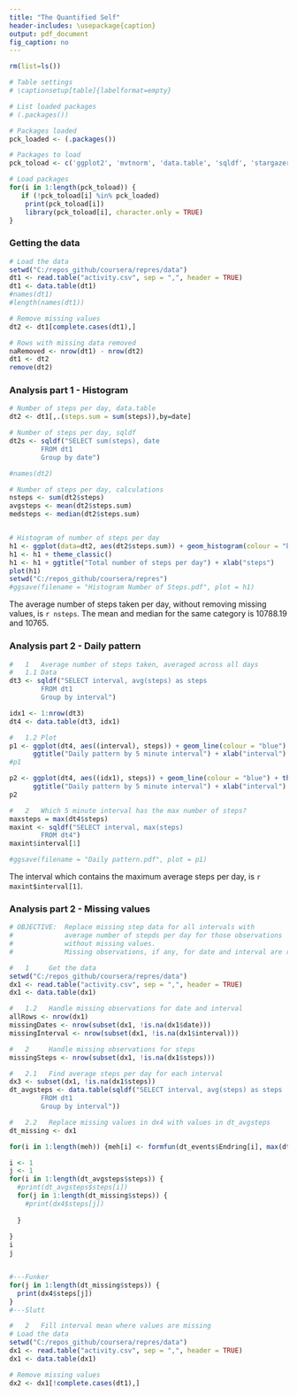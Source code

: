 ```yaml
---
title: "The Quantified Self"
header-includes: \usepackage{caption}
output: pdf_document
fig_caption: no
---
```


```r
rm(list=ls())

# Table settings
# \captionsetup[table]{labelformat=empty}

# List loaded packages
# (.packages())

# Packages loaded
pck_loaded <- (.packages())

# Packages to load
pck_toload <- c('ggplot2', 'mvtnorm', 'data.table', 'sqldf', 'stargazer', 'xtable')

# Load packages
for(i in 1:length(pck_toload)) {
   if (!pck_toload[i] %in% pck_loaded)
    print(pck_toload[i])
    library(pck_toload[i], character.only = TRUE)
}

```



### Getting the data
```r

# Load the data
setwd("C:/repos_github/coursera/repres/data")
dt1 <- read.table("activity.csv", sep = ",", header = TRUE)
dt1 <- data.table(dt1)
#names(dt1)
#length(names(dt1))

# Remove missing values
dt2 <- dt1[complete.cases(dt1),]

# Rows with missing data removed
naRemoved <- nrow(dt1) - nrow(dt2)
dt1 <- dt2
remove(dt2)
```

### Analysis part 1 - Histogram
```r

# Number of steps per day, data.table
dt2 <- dt1[,.(steps.sum = sum(steps)),by=date]

# Number of steps per day, sqldf
dt2s <- sqldf("SELECT sum(steps), date 
        FROM dt1
        Group by date")

#names(dt2)

# Number of steps per day, calculations
nsteps <- sum(dt2$steps)
avgsteps <- mean(dt2$steps.sum)
medsteps <- median(dt2$steps.sum)


# Histogram of number of steps per day
h1 <- ggplot(data=dt2, aes(dt2$steps.sum)) + geom_histogram(colour = "blue", fill = "grey")
h1 <- h1 + theme_classic()
h1 <- h1 + ggtitle("Total number of steps per day") + xlab("steps")
plot(h1)
setwd("C:/repos_github/coursera/repres")
#ggsave(filename = "Histogram Number of Steps.pdf", plot = h1)

```

The average number of steps taken per day, without removing missing values, is `r nsteps`. The mean and median for the same category is 10788.19  and 10765.


### Analysis part 2 - Daily pattern
```r

#   1   Average number of steps taken, averaged across all days
#   1.1 Data
dt3 <- sqldf("SELECT interval, avg(steps) as steps 
        FROM dt1
        Group by interval")

idx1 <- 1:nrow(dt3)
dt4 <- data.table(dt3, idx1)

#   1.2 Plot
p1 <- ggplot(dt4, aes((interval), steps)) + geom_line(colour = "blue") + theme_classic() + 
      ggtitle("Daily pattern by 5 minute interval") + xlab("interval")
#p1

p2 <- ggplot(dt4, aes((idx1), steps)) + geom_line(colour = "blue") + theme_classic() + 
      ggtitle("Daily pattern by 5 minute interval") + xlab("interval")
p2

#   2   Which 5 minute interval has the max number of steps?
maxsteps = max(dt4$steps)
maxint <- sqldf("SELECT interval, max(steps)
        FROM dt4")
maxint$interval[1]

#ggsave(filename = "Daily pattern.pdf", plot = p1)
```

The interval which contains the maximum average steps per day, is `r maxint$interval[1]`.



### Analysis part 2 - Missing values
```r

# OBJECTIVE:  Replace missing step data for all intervals with
#             average number of stepds per day for those observations
#             without missing values.
#             Missing observations, if any, for date and interval are removed.

#   1     Get the data
setwd("C:/repos_github/coursera/repres/data")
dx1 <- read.table("activity.csv", sep = ",", header = TRUE)
dx1 <- data.table(dx1)

#   1.2   Handle missing observations for date and interval
allRows <- nrow(dx1)
missingDates <- nrow(subset(dx1, !is.na(dx1$date)))
missingInterval <- nrow(subset(dx1, !is.na(dx1$interval)))

#   2     Handle missing observations for steps
missingSteps <- nrow(subset(dx1, !is.na(dx1$steps)))

#   2.1   Find average steps per day for each interval
dx3 <- subset(dx1, !is.na(dx1$steps))
dt_avgsteps <- data.table(sqldf("SELECT interval, avg(steps) as steps 
        FROM dt1
        Group by interval"))

#   2.2   Replace missing values in dx4 with values in dt_avgsteps
dt_missing <- dx1

for(i in 1:length(meh)) {meh[i] <- formfun(dt_events$Endring[i], max(dt_events$Endring), min(dt_events$Endring))}

i <- 1
j <- 1
for(i in 1:length(dt_avgsteps$steps)) {
  #print(dt_avgsteps$steps[i])
  for(j in 1:length(dt_missing$steps)) {
    #print(dx4$steps[j])
    
  }
    
}
i
j


#---Funker
for(j in 1:length(dt_missing$steps)) {
  print(dx4$steps[j])
}
#---Slutt

#   2   Fill interval mean where values are missing
# Load the data
setwd("C:/repos_github/coursera/repres/data")
dx1 <- read.table("activity.csv", sep = ",", header = TRUE)
dx1 <- data.table(dx1)

# Remove missing values
dx2 <- dx1[!complete.cases(dt1),]


```